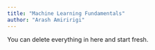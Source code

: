 ```yaml
---
title: "Machine Learning Fundamentals"
author: "Arash Amiririgi"
---
```


::: callout-note
You can delete everything in here and start fresh.
:::


